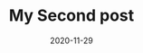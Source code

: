 ---
title: My Second post
slug: my-second-post
date: 2020-11-29
excerpt: New post is in the works!
---